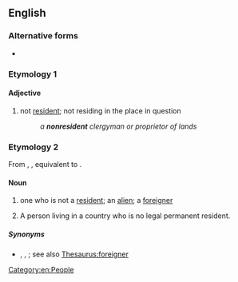 {{also|non-resident}}

==English==

===Alternative forms===
* {{alt|en|non-resident}}

===Etymology 1===
{{root|en|ine-pro|*sed-}}
{{prefix|en|non|resident}}

====Adjective====
{{en-adj|-}}

# not [[resident]]; not residing in the place in question
#: ''a '''nonresident''' clergyman or proprietor of lands''
#:{{syn|en|alien|foreign}}

===Etymology 2===
From {{inh|en|enm|non-resident}}, {{m|enm|nounresident}}, equivalent to {{pre|en|non-|resident}}.

====Noun====
{{en-noun}}

# one who is not a [[resident]]; an [[alien]]; a [[foreigner]]
# {{lb|en|legal}} A person living in a country who is no legal permanent resident.

=====Synonyms=====
* {{sense|foreigner}} {{l|en|outlander}}, {{l|en|outsider}}, {{l|en|peregrine}}; see also [[Thesaurus:foreigner]]

[[Category:en:People]]